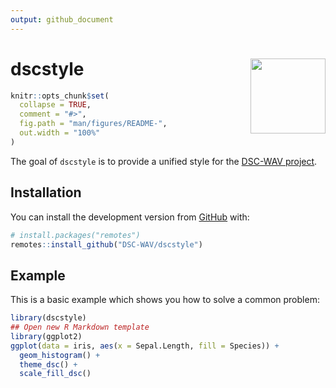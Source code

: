 ```yaml
---
output: github_document
---
```


# dscstyle <img src='man/figures/logo.png' align="right" height="120" />

<!-- README.md is generated from README.Rmd. Please edit that file -->

```r
knitr::opts_chunk$set(
  collapse = TRUE,
  comment = "#>",
  fig.path = "man/figures/README-",
  out.width = "100%"
)
```

<!-- badges: start -->
<!-- badges: end -->

The goal of `dscstyle` is to provide a unified style for the [DSC-WAV project](https://dsc-wav.github.io/www/).

## Installation

You can install the development version from [GitHub](https://github.com/) with:

``` r
# install.packages("remotes")
remotes::install_github("DSC-WAV/dscstyle")
```
## Example

This is a basic example which shows you how to solve a common problem:

```r
library(dscstyle)
## Open new R Markdown template
library(ggplot2)
ggplot(data = iris, aes(x = Sepal.Length, fill = Species)) + 
  geom_histogram() + 
  theme_dsc() + 
  scale_fill_dsc()
```
